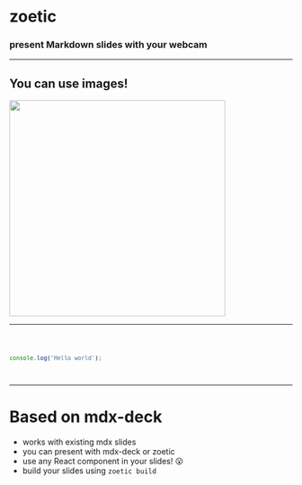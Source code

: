 


# zoetic
### present Markdown slides with your webcam

---

## You can use images!

<img src={SeedlingsImage} style="width: 40vw;" />

---

<Code>

```js Runnable code examples in your presentation!
console.log('Hello world');
```

</Code>

---

# Based on mdx-deck

- works with existing mdx slides
- you can present with mdx-deck or zoetic
- use any React component in your slides! 😮
- build your slides using `zoetic build`
